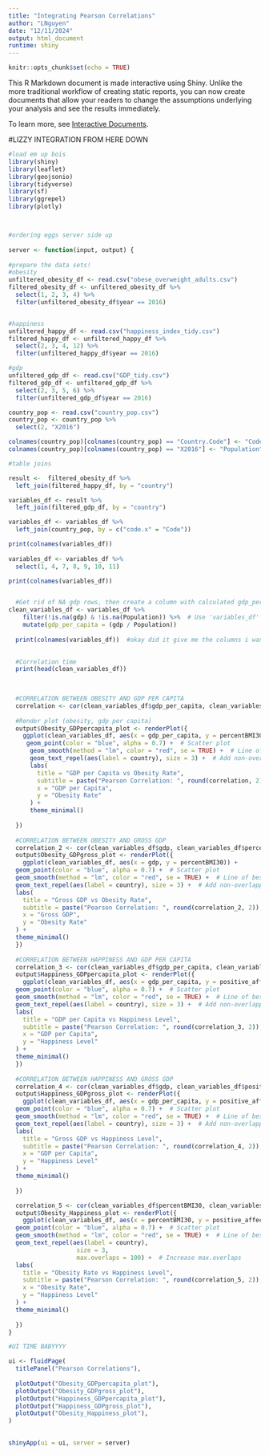 ```yaml
---
title: "Integrating Pearson Correlations"
author: "LNguyen"
date: "12/11/2024"
output: html_document
runtime: shiny
---
```


```r
knitr::opts_chunk$set(echo = TRUE)
```

This R Markdown document is made interactive using Shiny. Unlike the more traditional workflow of creating static reports, you can now create documents that allow your readers to change the assumptions underlying your analysis and see the results immediately. 

To learn more, see [Interactive Documents](http://rmarkdown.rstudio.com/authoring_shiny.html).


#LIZZY INTEGRATION FROM HERE DOWN
```r
#load em up bois
library(shiny)
library(leaflet)
library(geojsonio)
library(tidyverse)
library(sf)
library(ggrepel)
library(plotly)



#ordering eggs server side up
  
server <- function(input, output) {
  
#prepare the data sets!
#obesity
unfiltered_obesity_df <- read.csv("obese_overweight_adults.csv")
filtered_obesity_df <- unfiltered_obesity_df %>%
  select(1, 2, 3, 4) %>%
  filter(unfiltered_obesity_df$year == 2016)


#happiness
unfiltered_happy_df <- read.csv("happiness_index_tidy.csv") 
filtered_happy_df <- unfiltered_happy_df %>%
  select(2, 3, 4, 12) %>%
  filter(unfiltered_happy_df$year == 2016)

#gdp
unfiltered_gdp_df <- read.csv("GDP_tidy.csv")
filtered_gdp_df <- unfiltered_gdp_df %>%
  select(2, 3, 5, 6) %>%
  filter(unfiltered_gdp_df$year == 2016)

country_pop <- read.csv("country_pop.csv") 
country_pop <- country_pop %>%
  select(2, "X2016")

colnames(country_pop)[colnames(country_pop) == "Country.Code"] <- "Code"
colnames(country_pop)[colnames(country_pop) == "X2016"] <- "Population"

#table joins

result <-  filtered_obesity_df %>%
  left_join(filtered_happy_df, by = "country")

variables_df <- result %>%
  left_join(filtered_gdp_df, by = "country")

variables_df <- variables_df %>%
  left_join(country_pop, by = c("code.x" = "Code"))

print(colnames(variables_df))
  
variables_df <- variables_df %>%
  select(1, 4, 7, 8, 9, 10, 11) 

print(colnames(variables_df))


  #Get rid of NA gdp rows, then create a column with calculated gdp_per_capita
clean_variables_df <- variables_df %>%
    filter(!is.na(gdp) & !is.na(Population)) %>%  # Use 'variables_df' instead of 'filtered_variables_df'
    mutate(gdp_per_capita = (gdp / Population))
  
  print(colnames(variables_df))  #okay did it give me the columns i wanted or not

  
  #Correlation time
  print(head(clean_variables_df))

  
  
  #CORRELATION BETWEEN OBESITY AND GDP PER CAPITA
  correlation <- cor(clean_variables_df$gdp_per_capita, clean_variables_df$percentBMI30, method = "pearson", use = "complete.obs")
  
  #Render plot (obesity, gdp per capita)
  output$Obesity_GDPpercapita_plot <- renderPlot({
    ggplot(clean_variables_df, aes(x = gdp_per_capita, y = percentBMI30)) +
     geom_point(color = "blue", alpha = 0.7) +  # Scatter plot
      geom_smooth(method = "lm", color = "red", se = TRUE) +  # Line of best fit
      geom_text_repel(aes(label = country), size = 3) +  # Add non-overlapping country labels
      labs(
        title = "GDP per Capita vs Obesity Rate",
        subtitle = paste("Pearson Correlation: ", round(correlation, 2)),
        x = "GDP per Capita",
        y = "Obesity Rate"
      ) +
      theme_minimal()
    
  })
  
  #CORRELATION BETWEEN OBESITY AND GROSS GDP
  correlation_2 <- cor(clean_variables_df$gdp, clean_variables_df$percentBMI30, method = "pearson", use = "complete.obs")
  output$Obesity_GDPgross_plot <- renderPlot({
    ggplot(clean_variables_df, aes(x = gdp, y = percentBMI30)) +
  geom_point(color = "blue", alpha = 0.7) +  # Scatter plot
  geom_smooth(method = "lm", color = "red", se = TRUE) +  # Line of best fit
  geom_text_repel(aes(label = country), size = 3) +  # Add non-overlapping country labels
  labs(
    title = "Gross GDP vs Obesity Rate",
    subtitle = paste("Pearson Correlation: ", round(correlation_2, 2)),
    x = "Gross GDP",
    y = "Obesity Rate"
  ) +
  theme_minimal()
  })
  
  #CORRELATION BETWEEN HAPPINESS AND GDP PER CAPITA
  correlation_3 <- cor(clean_variables_df$gdp_per_capita, clean_variables_df$positive_affect, method = "pearson", use = "complete.obs")
  output$Happiness_GDPpercapita_plot <- renderPlot({
    ggplot(clean_variables_df, aes(x = gdp_per_capita, y = positive_affect)) +
  geom_point(color = "blue", alpha = 0.7) +  # Scatter plot
  geom_smooth(method = "lm", color = "red", se = TRUE) +  # Line of best fit
  geom_text_repel(aes(label = country), size = 3) +  # Add non-overlapping country labels
  labs(
    title = "GDP per Capita vs Happiness Level",
    subtitle = paste("Pearson Correlation: ", round(correlation_3, 2)),
    x = "GDP per Capita",
    y = "Happiness Level"
  ) +
  theme_minimal()
  })
  
  #CORRELATION BETWEEN HAPPINESS AND GROSS GDP
  correlation_4 <- cor(clean_variables_df$gdp, clean_variables_df$positive_affect, method = "pearson", use = "complete.obs")
  output$Happiness_GDPgross_plot <- renderPlot({
    ggplot(clean_variables_df, aes(x = gdp_per_capita, y = positive_affect)) +
  geom_point(color = "blue", alpha = 0.7) +  # Scatter plot
  geom_smooth(method = "lm", color = "red", se = TRUE) +  # Line of best fit
  geom_text_repel(aes(label = country), size = 3) +  # Add non-overlapping country labels
  labs(
    title = "Gross GDP vs Happiness Level",
    subtitle = paste("Pearson Correlation: ", round(correlation_4, 2)),
    x = "GDP per Capita",
    y = "Happiness Level"
  ) +
  theme_minimal()
    
  })

  correlation_5 <- cor(clean_variables_df$percentBMI30, clean_variables_df$positive_affect, method = "pearson", use = "complete.obs")
  output$Obesity_Happiness_plot <- renderPlot({
    ggplot(clean_variables_df, aes(x = percentBMI30, y = positive_affect)) +
  geom_point(color = "blue", alpha = 0.7) +  # Scatter plot
  geom_smooth(method = "lm", color = "red", se = TRUE) +  # Line of best fit
  geom_text_repel(aes(label = country), 
                   size = 3, 
                   max.overlaps = 100) +  # Increase max.overlaps
  labs(
    title = "Obesity Rate vs Happiness Level",
    subtitle = paste("Pearson Correlation: ", round(correlation_5, 2)),
    x = "Obesity Rate",
    y = "Happiness Level"
  ) +
  theme_minimal()
    
  })
}

#UI TIME BABYYYY

ui <- fluidPage(
  titlePanel("Pearson Correlations"),
  
  plotOutput("Obesity_GDPpercapita_plot"),
  plotOutput("Obesity_GDPgross_plot"),
  plotOutput("Happiness_GDPpercapita_plot"),
  plotOutput("Happiness_GDPgross_plot"),
  plotOutput("Obesity_Happiness_plot"),
)

  
shinyApp(ui = ui, server = server)
```






















<!-- # Obesity and GDP per Capita -->

<!-- ```{r} -->

<!-- #HOW DO I DO THIS BEFORE THE VISUALIZATION -->
<!-- filtered_variables_df <- filtered_variables_df %>%  -->
<!--   filter(!is.na(gdp)) -->

<!-- # GDP_min <- min(filtered_variables_df$gdp, na.rm = TRUE) -->
<!-- # GDP_max <- max(filtered_variables_df$gdp, na.rm = TRUE) -->

<!-- # Now proceed with any further operations -->
<!-- clean_variables_df <- filtered_variables_df %>% -->
<!--   mutate(gdp_per_capita = (gdp / Population)) -->

<!-- # Calculate Pearson correlation -->
<!-- correlation <- cor(clean_variables_df$gdp_per_capita, clean_variables_df$percentBMI30, method = "pearson", use = "complete.obs") -->

<!-- plot <- ggplot(clean_variables_df, aes(x = gdp_per_capita, y = percentBMI30)) + -->
<!--   geom_point(color = "blue", alpha = 0.7) +  # Scatter plot -->
<!--   geom_smooth(method = "lm", color = "red", se = TRUE) +  # Line of best fit -->
<!--   geom_text_repel(aes(label = country), size = 3) +  # Add non-overlapping country labels -->
<!--   labs( -->
<!--     title = "GDP per Capita vs Obesity Rate", -->
<!--     subtitle = paste("Pearson Correlation: ", round(correlation, 2)), -->
<!--     x = "GDP per Capita", -->
<!--     y = "Obesity Rate" -->
<!--   ) + -->
<!--   theme_minimal() -->

<!-- # Print the plot -->
<!-- print(plot) -->
<!-- ``` -->

<!-- # Obesity and GDP  -->

<!-- ```{r} -->
<!-- correlation <- cor(clean_variables_df$gdp, clean_variables_df$percentBMI30, method = "pearson", use = "complete.obs") -->

<!-- plot <- ggplot(clean_variables_df, aes(x = gdp, y = percentBMI30)) + -->
<!--   geom_point(color = "blue", alpha = 0.7) +  # Scatter plot -->
<!--   geom_smooth(method = "lm", color = "red", se = TRUE) +  # Line of best fit -->
<!--   geom_text_repel(aes(label = country), size = 3) +  # Add non-overlapping country labels -->
<!--   labs( -->
<!--     title = "GDP vs Obesity Rate", -->
<!--     subtitle = paste("Pearson Correlation: ", round(correlation, 2)), -->
<!--     x = "GDP", -->
<!--     y = "Obesity Rate" -->
<!--   ) + -->
<!--   theme_minimal() -->

<!-- # Print the plot -->
<!-- print(plot) -->
<!-- ``` -->

<!-- # GDP per Capita and Happiness -->
<!-- ```{r} -->
<!-- #Calculate Pearson correlation -->

<!-- correlation_3 <- cor(clean_variables_df$gdp_per_capita, clean_variables_df$positive_affect, method = "pearson", use = "complete.obs") -->

<!-- plot <- ggplot(clean_variables_df, aes(x = gdp_per_capita, y = positive_affect)) + -->
<!--   geom_point(color = "blue", alpha = 0.7) +  # Scatter plot -->
<!--   geom_smooth(method = "lm", color = "red", se = TRUE) +  # Line of best fit -->
<!--   geom_text_repel(aes(label = country), size = 3) +  # Add non-overlapping country labels -->
<!--   labs( -->
<!--     title = "GDP per Capita vs Happiness Level", -->
<!--     subtitle = paste("Pearson Correlation: ", round(correlation_3, 2)), -->
<!--     x = "GDP per Capita", -->
<!--     y = "Happiness Level" -->
<!--   ) + -->
<!--   theme_minimal() -->

<!-- # Print the plot -->
<!-- print(plot) -->
<!-- ``` -->


<!-- #CHECKPOINT -->

<!-- # GDP per Capita and Happiness -->
<!-- ```{r} -->
<!-- #Calculate Pearson correlation -->

<!-- correlation2 <- cor(clean_variables_df$gdp_per_capita, clean_variables_df$positive_affect, method = "pearson", use = "complete.obs") -->

<!-- plot <- ggplot(clean_variables_df, aes(x = gdp_per_capita, y = positive_affect)) + -->
<!--   geom_point(color = "blue", alpha = 0.7) +  # Scatter plot -->
<!--   geom_smooth(method = "lm", color = "red", se = TRUE) +  # Line of best fit -->
<!--   geom_text_repel(aes(label = country), size = 3) +  # Add non-overlapping country labels -->
<!--   labs( -->
<!--     title = "GDP per Capita vs Happiness Level", -->
<!--     subtitle = paste("Pearson Correlation: ", round(correlation2, 2)), -->
<!--     x = "GDP per Capita", -->
<!--     y = "Happiness Level" -->
<!--   ) + -->
<!--   theme_minimal() -->

<!-- # Print the plot -->
<!-- print(plot) -->
<!-- ``` -->

<!-- # Obesity and Happiness -->

<!-- ```{r} -->
<!-- #Calculate Pearson correlation -->

<!-- correlation3 <- cor(clean_variables_df$percentBMI30, clean_variables_df$positive_affect, method = "pearson", use = "complete.obs") -->

<!-- plot <- ggplot(clean_variables_df, aes(x = percentBMI30, y = positive_affect)) + -->
<!--   geom_point(color = "blue", alpha = 0.7) +  # Scatter plot -->
<!--   geom_smooth(method = "lm", color = "red", se = TRUE) +  # Line of best fit -->
<!--   geom_text_repel(aes(label = country),  -->
<!--                    size = 3,  -->
<!--                    max.overlaps = 100) +  # Increase max.overlaps -->
<!--   labs( -->
<!--     title = "Obesity Rate vs Happiness Level", -->
<!--     subtitle = paste("Pearson Correlation: ", round(correlation3, 2)), -->
<!--     x = "Obesity Rate", -->
<!--     y = "Happiness Level" -->
<!--   ) + -->
<!--   theme_minimal() -->

<!-- # Print the plot -->
<!-- print(plot) -->
<!-- ``` -->